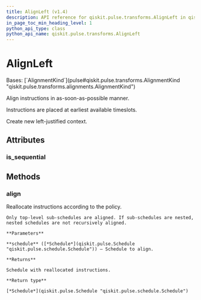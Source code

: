 ```yaml
---
title: AlignLeft (v1.4)
description: API reference for qiskit.pulse.transforms.AlignLeft in qiskit v1.4
in_page_toc_min_heading_level: 1
python_api_type: class
python_api_name: qiskit.pulse.transforms.AlignLeft
---
```


# AlignLeft

<Class id="qiskit.pulse.transforms.AlignLeft" isDedicatedPage={true} github="https://github.com/Qiskit/qiskit/tree/stable/1.4/qiskit/pulse/transforms/alignments.py#L90-L154" signature="qiskit.pulse.transforms.AlignLeft" modifiers="class">
  Bases: [`AlignmentKind`](pulse#qiskit.pulse.transforms.AlignmentKind "qiskit.pulse.transforms.alignments.AlignmentKind")

  Align instructions in as-soon-as-possible manner.

  Instructions are placed at earliest available timeslots.

  Create new left-justified context.

  ## Attributes

  ### is\_sequential

  <Attribute id="qiskit.pulse.transforms.AlignLeft.is_sequential" />

  ## Methods

  ### align

  <Function id="qiskit.pulse.transforms.AlignLeft.align" github="https://github.com/Qiskit/qiskit/tree/stable/1.4/qiskit/pulse/transforms/alignments.py#L104-L120" signature="align(schedule)">
    Reallocate instructions according to the policy.

    Only top-level sub-schedules are aligned. If sub-schedules are nested, nested schedules are not recursively aligned.

    **Parameters**

    **schedule** ([*Schedule*](qiskit.pulse.Schedule "qiskit.pulse.schedule.Schedule")) – Schedule to align.

    **Returns**

    Schedule with reallocated instructions.

    **Return type**

    [*Schedule*](qiskit.pulse.Schedule "qiskit.pulse.schedule.Schedule")
  </Function>
</Class>


